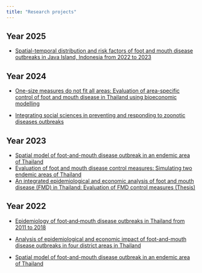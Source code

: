 ```yaml
---
title: "Research projects"
---
```


## Year 2025

-   [Spatial-temporal distribution and risk factors of foot and mouth disease outbreaks in Java Island, Indonesia from 2022 to 2023](https://link.springer.com/article/10.1186/s12917-025-04621-2)\

## Year 2024

-   [One-size measures do not fit all areas: Evaluation of area-specific control of foot and mouth disease in Thailand using bioeconomic modelling](https://www.sciencedirect.com/science/article/pii/S0167587724002459)

-   [Integrating social sciences in preventing and responding to zoonotic diseases outbreaks](https://research.wur.nl/en/publications/integrating-social-sciences-in-preventing-and-responding-to-zoono)\

## Year 2023

-   [Spatial model of foot-and-mouth disease outbreak in an endemic area of Thailand](https://www.sciencedirect.com/science/article/pii/S0167587721002129)
-   [Evaluation of foot and mouth disease control measures: Simulating two endemic areas of Thailand](https://www.sciencedirect.com/science/article/pii/S016758772300209X)
-   [An integrated epidemiological and economic analysis of foot and mouth disease (FMD) in Thailand: Evaluation of FMD control measures (Thesis)](https://edepot.wur.nl/635611)\

## Year 2022

-   [Epidemiology of foot‐and‐mouth disease outbreaks in Thailand from 2011 to 2018](https://onlinelibrary.wiley.com/doi/pdfdirect/10.1111/tbed.14754)

-   [Analysis of epidemiological and economic impact of foot-and-mouth disease outbreaks in four district areas in Thailand](https://www.frontiersin.org/journals/veterinary-science/articles/10.3389/fvets.2022.904630/full)

-   [Spatial model of foot-and-mouth disease outbreak in an endemic area of Thailand](Spatial model of foot-and-mouth disease outbreak in an endemic area of Thailand)
